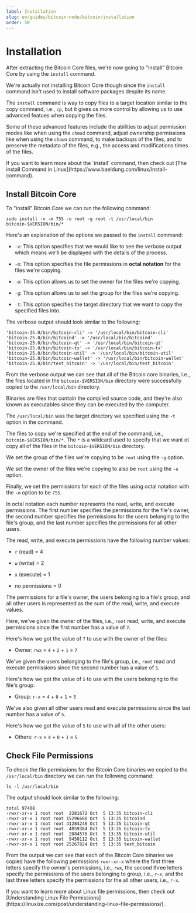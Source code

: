 ```yaml
---
label: Installation
slug: en/guides/bitcoin-node/bitcoin/installation
order: 50
---
```



# Installation

After extracting the Bitcoin Core files, we're now going to "install" Bitcoin Core by using the `install` command.

We're actually not installing Bitcoin Core though since the `install` command isn't used to install software packages despite its name.

The `install` command is way to copy files to a target location similar to the copy command, i.e., `cp`, but it gives us more control by allowing us to use advanced featues when copying the files.

Some of these advanced features include the abilities to adjust permission modes like when using the `chmod` command, adjust ownership permissions like when using the `chown` command, to make backups of the files, and to preserve the metadata of the files, e.g., the access and modifications times of the files.

<Callout client:load type="info">
  If you want to learn more about the `install` command, then check out [The install Command in Linux](https://www.baeldung.com/linux/install-command).
</Callout>

## Install Bitcoin Core

To "install" Bitcoin Core we can run the following command:

```sh:"Install" Bitcoin Core
sudo install -v -m 755 -o root -g root -t /usr/local/bin bitcoin-$VERSION/bin/*
```

Here's an explanation of the options we passed to the `install` command:

- `-v`: This option specifies that we would like to see the verbose output which means we'll be displayed with the details of the process.

- `-m`: This option specifies the file permissions in **octal notation** for the files we're copying.

- `-o`: This option allows us to set the owner for the files we're copying.

- `-g`: This option allows us to set the group for the files we're copying.

- `-t`: This option specifies the target directory that we want to copy the specified files into.

The verbose output should look similar to the following:

```sh:Bitcoin Core "Installation" Output
'bitcoin-25.0/bin/bitcoin-cli' -> '/usr/local/bin/bitcoin-cli'
'bitcoin-25.0/bin/bitcoind' -> '/usr/local/bin/bitcoind'
'bitcoin-25.0/bin/bitcoin-qt' -> '/usr/local/bin/bitcoin-qt'
'bitcoin-25.0/bin/bitcoin-tx' -> '/usr/local/bin/bitcoin-tx'
'bitcoin-25.0/bin/bitcoin-util' -> '/usr/local/bin/bitcoin-util'
'bitcoin-25.0/bin/bitcoin-wallet' -> '/usr/local/bin/bitcoin-wallet'
'bitcoin-25.0/bin/test_bitcoin' -> '/usr/local/bin/test_bitcoin'
```

From the verbose output we can see that all of the Bitcoin core binaries, i.e., the files located in the `bitcoin-$VERSION/bin` directory were successfully copied to the `/usr/local/bin` directory.

<Callout client:load type="info">
  Binaries are files that contain the compiled source code, and they're also known as executables since they can be executed by the computer.
</Callout>

The `/usr/local/bin` was the target directory we specified using the `-t` option in the command.

The files to copy we're specified at the end of the command, i.e., `bitcoin-$VERSION/bin/*`. The `*` is a wildcard used to specify that we want ot copy all of the files in the `bitcoin-$VERSION/bin` directory.

We set the group of the files we're copying to be `root` using the `-g` option.

We set the owner of the files we're copying to also be `root` using the `-o` option.

Finally, we set the permissions for each of the files using octal notation with the `-m` option to be `755`.

In octal notation each number represents the read, write, and execute permissions. The first number specifies the permissions for the file's owner, the second number specifies the permissions for the users belonging to the file's group, and the last number specifies the permissions for all other users.

The read, write, and execute permissions have the following number values:

- `r` (read) = 4

- `w` (write) = 2

- `x` (execute) = 1

- no permissions = 0

The permissions for a file's owner, the users belonging to a file's group, and all other users is represented as the sum of the read, write, and execute values.

Here, we've given the owner of the files, i.e., `root` read, write, and execute permissions since the first number has a value of `7`.

Here's how we got the value of `7` to use with the owner of the files:

- Owner: `rwx` = `4` + `2` + `1` = `7`

We've given the users belonging to the file's group, i.e., `root` read and execute permissions since the second number has a value of `5`.

Here's how we got the value of `5` to use with the users belonging to the file's group:

- Group: `r-x` = `4` + `0` + `1` = `5`

We've also given all other users read and execute permissions since the last number has a value of `5`.

Here's how we got the value of `5` to use with all of the other users:

- Others: `r-x` = `4` + `0` + `1` = `5`

## Check File Permissions

To check the file permissions for the Bitcoin Core binaries we copied to the `/usr/local/bin` directory we can run the following command:

```sh:List File Permissions for Bitcoin Core Binaries
ls -l /usr/local/bin
```

The output should look similar to the following:

```sh:File Permissions for Bitcoin Core Binaries Output
total 97408
-rwxr-xr-x 1 root root  2281672 Oct  5 13:35 bitcoin-cli
-rwxr-xr-x 1 root root 15296688 Oct  5 13:35 bitcoind
-rwxr-xr-x 1 root root 41284248 Oct  5 13:35 bitcoin-qt
-rwxr-xr-x 1 root root  4059384 Oct  5 13:35 bitcoin-tx
-rwxr-xr-x 1 root root  2084576 Oct  5 13:35 bitcoin-util
-rwxr-xr-x 1 root root  9450112 Oct  5 13:35 bitcoin-wallet
-rwxr-xr-x 1 root root 25267824 Oct  5 13:35 test_bitcoin
```

From the output we can see that each of the Bitcoin Core binaries we copied have the following permissions `rwxr-xr-x` where the first three letters specify the owner's permissions, i.e., `rwx`, the second three letters specify the permissions of the users belonging to group, i.e., `r-x`, and the last three letters specify the permissions for the all other users, i.e., `r-x`.

<Callout client:load type="info">
  If you want to learn more about Linux file permissions, then check out [Understanding Linux File Permissions](https://linuxize.com/post/understanding-linux-file-permissions/).
</Callout>


